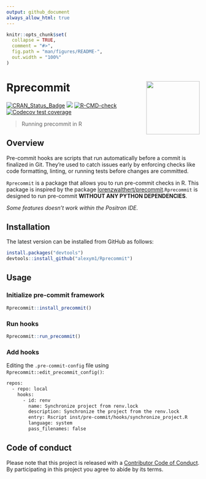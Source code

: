 ---
output: github_document
always_allow_html: true
---

<!-- README.md is generated from README.Rmd. Please edit that file -->

```{r, include = FALSE}
knitr::opts_chunk$set(
  collapse = TRUE,
  comment = "#>",
  fig.path = "man/figures/README-",
  out.width = "100%"
)
```

# Rprecommit <a href=#><img src="man/figures/sticker.png" align="right" height="139" style="float:right; height:139px;"></a>

<!-- badges: start -->
[![CRAN_Status_Badge](https://www.r-pkg.org/badges/version/Rprecommit)](https://cran.r-project.org/package=Rprecommit)
![](https://img.shields.io/badge/github%20version-1.1.0-orange.svg)
[![R-CMD-check](https://github.com/alexym1/Rprecommit/actions/workflows/R-CMD-check.yaml/badge.svg)](https://github.com/alexym1/Rprecommit/actions/workflows/R-CMD-check.yaml)
[![Codecov test coverage](https://codecov.io/gh/alexym1/Rprecommit/branch/master/graph/badge.svg)](https://app.codecov.io/gh/alexym1/Rprecommit?branch=master)
<!-- badges: end -->

> Running precommit in R


## Overview

Pre-commit hooks are scripts that run automatically before a commit is finalized in Git. They’re used to catch issues early by enforcing checks like code formatting, linting, or running tests before changes are committed.


`Rprecommit` is a package that allows you to run pre-commit checks in R. This package is inspired by the package [lorenzwalthert/precommit](https://github.com/lorenzwalthert/precommit).`Rprecommit` is designed to run pre-commit **WITHOUT ANY PYTHON DEPENDENCIES**. 


*Some features doesn't work within the Positron IDE.*


## Installation

The latest version can be installed from GitHub as follows: 

```{r eval = FALSE}
install.packages("devtools")
devtools::install_github("alexym1/Rprecommit")
```


## Usage

### Initialize pre-commit framework

```{r eval = FALSE}
Rprecommit::install_precommit()
```


### Run hooks

```{r eval = FALSE}
Rprecommit::run_precommit()
```


### Add hooks 

Editing the `.pre-commit-config` file using `Rprecommit::edit_precommit_config()`:

```{bash eval = FALSE}
repos:
  - repo: local
    hooks:
      - id: renv
        name: Synchronize project from renv.lock
        description: Synchronize the project from the renv.lock
        entry: Rscript inst/pre-commit/hooks/synchronize_project.R
        language: system
        pass_filenames: false
```


## Code of conduct

Please note that this project is released with a [Contributor Code of Conduct](https://alexym1.github.io/Rprecommit/CONTRIBUTING.html). By participating in this project you agree to abide by its terms.
